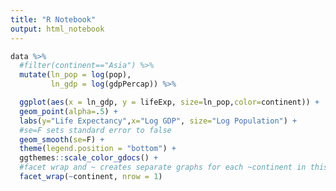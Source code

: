 ```yaml
---
title: "R Notebook"
output: html_notebook
---
```


```r
data %>% 
  #filter(continent=="Asia") %>% 
  mutate(ln_pop = log(pop),
         ln_gdp = log(gdpPercap)) %>% 

  ggplot(aes(x = ln_gdp, y = lifeExp, size=ln_pop,color=continent)) +
  geom_point(alpha=.5) +
  labs(y="Life Expectancy",x="Log GDP", size="Log Population") +
  #se=F sets standard error to false
  geom_smooth(se=F) +
  theme(legend.position = "bottom") +
  ggthemes::scale_color_gdocs() +
  #facet wrap and ~ creates separate graphs for each ~continent in this case
  facet_wrap(~continent, nrow = 1)
```


